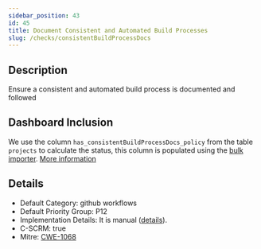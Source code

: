 ```yaml
---
sidebar_position: 43
id: 45
title: Document Consistent and Automated Build Processes
slug: /checks/consistentBuildProcessDocs
---
```


<!-- BANNER:START -->

<!-- BANNER:END -->

<!-- DESCRIPTION:START -->
## Description
Ensure a consistent and automated build process is documented and followed
<!-- DESCRIPTION:END -->

## Dashboard Inclusion

We use the column `has_consistentBuildProcessDocs_policy` from the table `projects` to calculate the status, this column is populated using the [bulk importer](/docs/visionBoard/importers#bulk-importer). [More information](https://github.com/OpenPathfinder/visionBoard/issues/105)

<!-- DETAILS:START -->
## Details
- Default Category: github workflows
- Default Priority Group: P12
- Implementation Details: It is manual ([details](https://github.com/OpenPathfinder/visionBoard/issues/105)).
- C-SCRM: true
- Mitre: [CWE-1068](https://cwe.mitre.org/data/definitions/1068.html)

<!-- DETAILS:END -->
